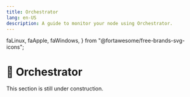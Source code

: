 ```yaml
---
title: Orchestrator
lang: en-US
description: A guide to monitor your node using Orchestrator.
---
```


  faLinux,
  faApple,
  faWindows,
} from "@fortawesome/free-brands-svg-icons";

# 🚧 Orchestrator

<Callout type="warning" emoji="⚠️">
  This section is still under construction.
</Callout>